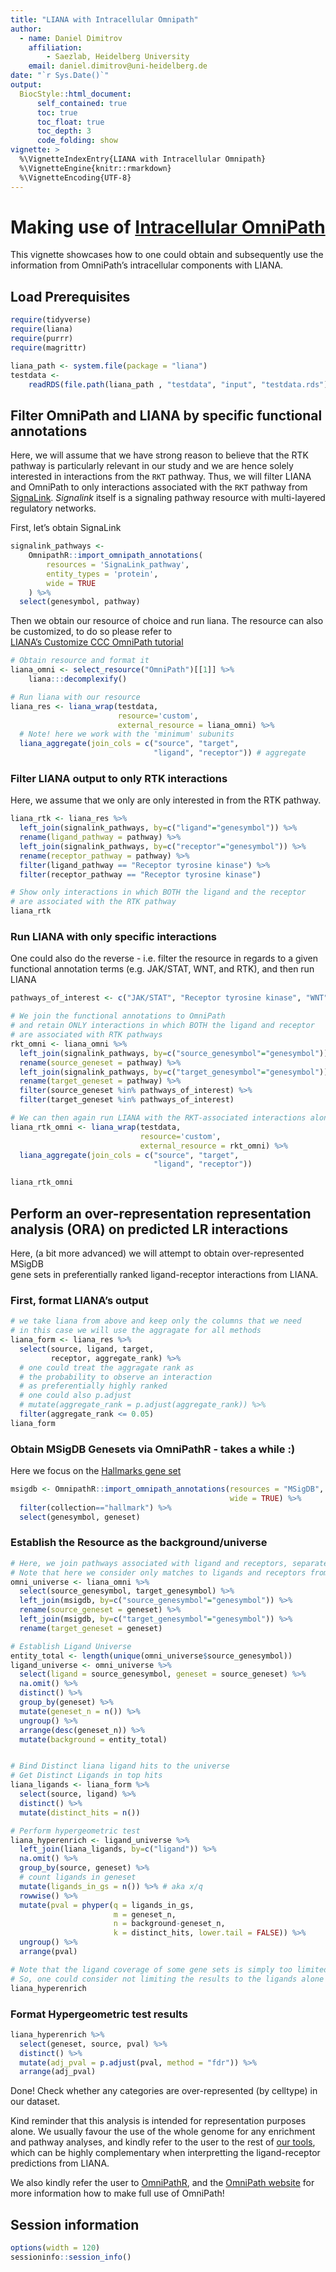 ```yaml
---
title: "LIANA with Intracellular Omnipath"
author:
  - name: Daniel Dimitrov
    affiliation:
        - Saezlab, Heidelberg University
    email: daniel.dimitrov@uni-heidelberg.de
date: "`r Sys.Date()`"
output: 
  BiocStyle::html_document:
      self_contained: true
      toc: true
      toc_float: true
      toc_depth: 3
      code_folding: show
vignette: >
  %\VignetteIndexEntry{LIANA with Intracellular Omnipath}
  %\VignetteEngine{knitr::rmarkdown}
  %\VignetteEncoding{UTF-8}
---
```


# Making use of [Intracellular OmniPath](https://omnipathdb.org/#about)

This vignette showcases how to one could obtain and subsequently use the 
information from OmniPath's intracellular components with LIANA. 


## Load Prerequisites
```r
require(tidyverse)
require(liana)
require(purrr)
require(magrittr)

liana_path <- system.file(package = "liana")
testdata <-
    readRDS(file.path(liana_path , "testdata", "input", "testdata.rds"))
```

## Filter OmniPath and LIANA by specific functional annotations
   
Here, we will assume that we have strong reason to believe that the RTK pathway
is particularly relevant in our study and we are hence solely interested in
interactions from the `RKT` pathway. Thus, we will filter LIANA and OmniPath to 
only interactions associated with the `RKT` pathway from [SignaLink](https://link.springer.com/protocol/10.1007/978-1-4939-8618-7_3).
*Signalink* itself is a signaling pathway resource with multi-layered regulatory networks.

First, let's obtain SignaLink
```r
signalink_pathways <-
    OmnipathR::import_omnipath_annotations(
        resources = 'SignaLink_pathway',
        entity_types = 'protein',
        wide = TRUE
    ) %>%
  select(genesymbol, pathway)
```

Then we obtain our resource of choice and run liana.
The resource can also be customized, to do so please refer to  
 [LIANA's Customize CCC OmniPath tutorial](https://saezlab.github.io/liana/articles/liana_custom_op.html) 

```r
# Obtain resource and format it
liana_omni <- select_resource("OmniPath")[[1]] %>%
    liana:::decomplexify()

# Run liana with our resource
liana_res <- liana_wrap(testdata,
                        resource='custom',
                        external_resource = liana_omni) %>%
  # Note! here we work with the 'minimum' subunits
  liana_aggregate(join_cols = c("source", "target",
                                "ligand", "receptor")) # aggregate
```

### Filter LIANA output to only RTK interactions
Here, we assume that we only are only interested in from the RTK pathway.
```r
liana_rtk <- liana_res %>% 
  left_join(signalink_pathways, by=c("ligand"="genesymbol")) %>%
  rename(ligand_pathway = pathway) %>% 
  left_join(signalink_pathways, by=c("receptor"="genesymbol")) %>%
  rename(receptor_pathway = pathway) %>%
  filter(ligand_pathway == "Receptor tyrosine kinase") %>%
  filter(receptor_pathway == "Receptor tyrosine kinase")

# Show only interactions in which BOTH the ligand and the receptor
# are associated with the RTK pathway
liana_rtk
```

### Run LIANA with only specific interactions
One could also do the reverse - i.e. filter the resource in regards to a given
functional annotation terms (e.g. JAK/STAT, WNT, and RTK), and then run LIANA
```r
pathways_of_interest <- c("JAK/STAT", "Receptor tyrosine kinase", "WNT")

# We join the functional annotations to OmniPath
# and retain ONLY interactions in which BOTH the ligand and receptor 
# are associated with RTK pathways
rkt_omni <- liana_omni %>% 
  left_join(signalink_pathways, by=c("source_genesymbol"="genesymbol")) %>%
  rename(source_geneset = pathway) %>%
  left_join(signalink_pathways, by=c("target_genesymbol"="genesymbol")) %>%
  rename(target_geneset = pathway) %>%
  filter(source_geneset %in% pathways_of_interest) %>%
  filter(target_geneset %in% pathways_of_interest)

# We can then again run LIANA with the RKT-associated interactions alone
liana_rtk_omni <- liana_wrap(testdata,
                             resource='custom',
                             external_resource = rkt_omni) %>%
  liana_aggregate(join_cols = c("source", "target",
                                "ligand", "receptor"))

liana_rtk_omni
```


## Perform an over-representation representation analysis (ORA) on predicted LR interactions 
Here, (a bit more advanced) we will attempt to obtain over-represented MSigDB  
gene sets in preferentially ranked ligand-receptor interactions from LIANA.

### First, format LIANA's output
```r
# we take liana from above and keep only the columns that we need
# in this case we will use the aggragate for all methods
liana_form <- liana_res %>%
  select(source, ligand, target,
         receptor, aggregate_rank) %>%
  # one could treat the aggragate rank as 
  # the probability to observe an interaction
  # as preferentially highly ranked
  # one could also p.adjust
  # mutate(aggregate_rank = p.adjust(aggregate_rank)) %>%
  filter(aggregate_rank <= 0.05)
liana_form

```

### Obtain MSigDB Genesets via OmniPathR - takes a while :)
Here we focus on the [Hallmarks gene set](http://www.gsea-msigdb.org/gsea/msigdb/collection_details.jsp#H)
```r
msigdb <- OmnipathR::import_omnipath_annotations(resources = "MSigDB",
                                                 wide = TRUE) %>%
  filter(collection=="hallmark") %>%
  select(genesymbol, geneset)
```

### Establish the Resource as the background/universe
```r
# Here, we join pathways associated with ligand and receptors, separately
# Note that here we consider only matches to ligands and receptors from OmniPath as the background universe
omni_universe <- liana_omni %>% 
  select(source_genesymbol, target_genesymbol) %>%
  left_join(msigdb, by=c("source_genesymbol"="genesymbol")) %>%
  rename(source_geneset = geneset) %>%
  left_join(msigdb, by=c("target_genesymbol"="genesymbol")) %>%
  rename(target_geneset = geneset)

# Establish Ligand Universe
entity_total <- length(unique(omni_universe$source_genesymbol))
ligand_universe <- omni_universe %>%
  select(ligand = source_genesymbol, geneset = source_geneset) %>%
  na.omit() %>%
  distinct() %>%
  group_by(geneset) %>%
  mutate(geneset_n = n()) %>%
  ungroup() %>%
  arrange(desc(geneset_n)) %>%
  mutate(background = entity_total)


# Bind Distinct liana ligand hits to the universe
# Get Distinct Ligands in top hits
liana_ligands <- liana_form %>%
  select(source, ligand) %>%
  distinct() %>%
  mutate(distinct_hits = n())

# Perform hypergeometric test
liana_hyperenrich <- ligand_universe %>%
  left_join(liana_ligands, by=c("ligand")) %>%
  na.omit() %>%
  group_by(source, geneset) %>%
  # count ligands in geneset
  mutate(ligands_in_gs = n()) %>% # aka x/q
  rowwise() %>%
  mutate(pval = phyper(q = ligands_in_gs, 
                       m = geneset_n,
                       n = background-geneset_n,
                       k = distinct_hits, lower.tail = FALSE)) %>%
  ungroup() %>%
  arrange(pval)

# Note that the ligand coverage of some gene sets is simply too limited
# So, one could consider not limiting the results to the ligands alone
liana_hyperenrich
```
### Format Hypergeometric test results
```r
liana_hyperenrich %>%
  select(geneset, source, pval) %>%
  distinct() %>%
  mutate(adj_pval = p.adjust(pval, method = "fdr")) %>%
  arrange(adj_pval)
```

Done! Check whether any categories are over-represented (by celltype) in our dataset.

Kind reminder that this analysis is intended for representation purposes alone. 
We usually favour the use of the whole genome for any enrichment and pathway analyses,
and kindly refer to the user to the rest of [our tools](https://saezlab.org/?#tools), which can be highly complementary
when interpretting the ligand-receptor predictions from LIANA.


We also kindly refer the user to [OmniPathR](https://github.com/saezlab/OmnipathR), and the [OmniPath website](https://omnipathdb.org/#about) for
more information how to make full use of OmniPath!


## Session information
```r
options(width = 120)
sessioninfo::session_info()
```
